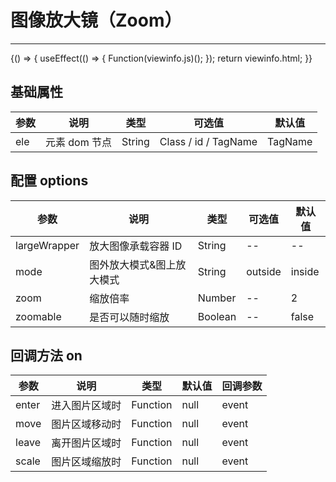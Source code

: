 
# 图像放大镜（Zoom）

---

<Meta title="复用组件/图像放大镜(Zoom)" />

<Canvas>
    <Story
        name="图像放大镜(Zoom)"
        height="150px"
        parameters={{
            docs: { source: { code: `${viewinfo.html}${viewinfo.js}` } },
        }}
    >
        {() => {
            useEffect(() => {
                Function(viewinfo.js)();
            });
            return viewinfo.html;
        }}
    </Story>
</Canvas>

## 基础属性

| 参数 | 说明          | 类型   | 可选值               | 默认值  |
| ---- | ------------- | ------ | -------------------- | ------- |
| ele  | 元素 dom 节点 | String | Class / id / TagName | TagName |

## 配置 options

| 参数         | 说明                      | 类型    | 可选值  | 默认值 |
| ------------ | ------------------------- | ------- | ------- | ------ |
| largeWrapper | 放大图像承载容器 ID   | String  | --      | --     |
| mode         | 图外放大模式&图上放大模式 | String  | outside | inside | outside |
| zoom         | 缩放倍率                  | Number  | --      | 2      |
| zoomable     | 是否可以随时缩放          | Boolean | --      | false  |

## 回调方法 on

| 参数  | 说明           | 类型     | 默认值 | 回调参数 |
| ----- | -------------- | -------- | ------ | -------- |
| enter | 进入图片区域时 | Function | null   | event    |
| move  | 图片区域移动时 | Function | null   | event    |
| leave | 离开图片区域时 | Function | null   | event    |
| scale | 图片区域缩放时 | Function | null   | event    |
